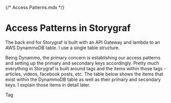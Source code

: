 {/* Access Patterns.mdx */}

# Access Patterns in Storygraf

The back end for Storygraf is built with an API Gateway and lambda to an AWS DynammoDB table. I use a single table structure.

Being Dynammo, the primary concern is establishing our access patterns and setting up the primary and secondary keys accordingly. Pretty much everything in Storygraf is built around tags and the items within those tags - articles, videos, facebook posts, etc. The table below shows the items that exist within the DynammoDB table as well as their primary and secondary keys. I explain those items in detail later.

Tag
